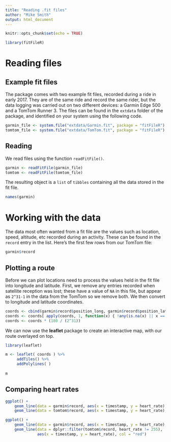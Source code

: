 ```yaml
---
title: "Reading .fit files"
author: "Mike Smith"
output: html_document
---
```


```r
knitr::opts_chunk$set(echo = TRUE)
```

```r
library(fitFileR)
```

# Reading files

## Example fit files

The package comes with two example fit files, recorded during a ride in early 2017.  They are of the same ride and record the same rider, but the data logging was carried out on two different devices: a Garmin Edge 500 and a TomTom Runner 3.  The files can be found in the `extdata` folder of the package, and identified on your system using the following code. 

```r
garmin_file <- system.file("extdata/Garmin.fit", package = "fitFileR")
tomtom_file <- system.file("extdata/TomTom.fit", package = "fitFileR")
```

## Reading

We read files using the function `readFitFile()`.

```r
garmin <- readFitFile(garmin_file)
tomtom <- readFitFile(tomtom_file)
```

The resulting object is a `list` of `tibbles` containing all the data stored in the fit file.

```r
names(garmin)
```

# Working with the data

The data most often wanted from a fit file are the values such as location, speed, altitude, etc recorded during an activity.  These can be found in the `record` entry in the list.  Here's the first few rows from our TomTom file:

```r
garmin$record
```

## Plotting a route

Before we can plot locations need to process the values held in the fit file into longitude and latitude.  First, we remove any entries recorded when satellite reception was lost; these have a value of `NA` in this file, but appear as `2^31-1` in the data from the TomTom so we remove both.  We then convert to longitude and latitude coordinates.

```r

coords <- cbind(garmin$record$position_long, garmin$record$position_lat)
coords <- coords[ apply(coords, 1, function(x) { !any(is.na(x) || x == 2^31-1) }), ]
coords <- coords * (180 / (2^31))
```

We can now use the **leaflet** package to create an interactive map, with our route overlayed on top.

```r
library(leaflet)

m <- leaflet( coords ) %>%
     addTiles() %>%
     addPolylines( )
    
m
```

## Comparing heart rates

```r
ggplot() + 
    geom_line(data = garmin$record, aes(x = timestamp, y = heart_rate), col = "blue") + 
    geom_line(data = tomtom$record, aes(x = timestamp, y = heart_rate), col = "red")

ggplot() + 
    geom_line(data = garmin$record, aes(x = timestamp, y = heart_rate), col = "blue") + 
    geom_line(data = dplyr::filter(tomtom$record, heart_rate != 255), 
              aes(x = timestamp, y = heart_rate), col = "red")
```